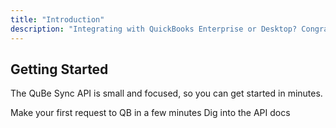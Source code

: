 ```yaml
---
title: "Introduction"
description: "Integrating with QuickBooks Enterprise or Desktop? Congratulations — you’ve chosen the hardest API in accounting. Between ancient SOAP servers, cryptic QBXML, and undocumented edge cases, it’s like time-traveling to 2003. QuBe Sync handles all that nonsense so you don’t have to. You write clean code; we wrestle with the dinosaurs."
---
```


## Getting Started

The QuBe Sync API is small and focused, so you can get started in minutes.

<CardGroup cols={2}>
  <Card title="Quickstart" icon="rocket-launch" href="/quickstart">
    Make your first request to QB in a few minutes
  </Card>
  <Card title="API Reference" icon="image" href="/api-reference/introduction">
    Dig into the API docs
  </Card>
</CardGroup>